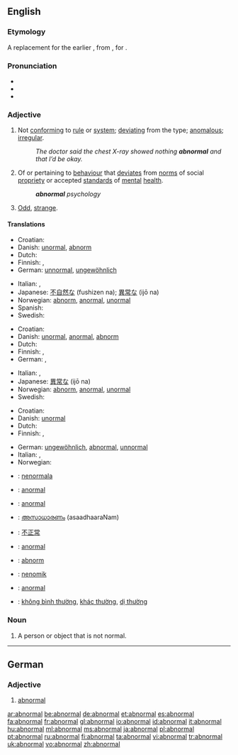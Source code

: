 ==English==

===Etymology===
A replacement for the earlier {{term|anormal}}, from {{etyl|fr}} {{term|anormal|lang=fr}}, {{LL.}} {{term|anormalus|lang=la}} for {{etyl|grc}} {{term|ἀνώμαλος|sc=polytonic|tr=anōmalos||uneven, unequal}}.

===Pronunciation===
* {{audio|en-us-abnormal.ogg|Audio (US)}}
* {{IPA|/æbˈnɔɹməl/}}
* {{rhymes|ɔː(r)məl}}

===Adjective===
{{en-adj}}

# Not [[conform]]ing to [[rule]] or [[system]]; [[deviating]] from the type; [[anomalous]]; [[irregular]].
#: ''The doctor said the chest X-ray showed nothing '''abnormal''' and that I’d be okay.''
# Of or pertaining to [[behaviour]] that [[deviate]]s from [[norm]]s of social [[propriety]] or accepted [[standard]]s of [[mental]] [[health]].
#: '''''abnormal''' psychology''
# {{informal}} [[Odd]], [[strange]].

====Translations====
{{trans-top|not conforming to rule or system}}
* Croatian: {{t|hr|abnormalan|alt=ȁbnormālan}}
* Danish: [[unormal]], [[abnorm]]
* Dutch: {{t+|nl|abnormaal}}
* Finnish: {{t-|fi|epänormaali}}, {{t+|fi|poikkeava}}
* German: [[unnormal]], [[ungewöhnlich]]
{{trans-mid}}
* Italian: {{t-|it|anormale}}, {{t+|it|anomalo}}
* Japanese: [[不自然な]] (fushizen na); [[異常な]] (ijō na)
* Norwegian: [[abnorm]], [[anormal]], [[unormal]]
* Spanish: {{t|es|anormal}}
* Swedish: {{t+|sv|onormal}}
{{trans-bottom}}

{{trans-top|of or pertaining to behaviour that deviates from norms}}
* Croatian: {{t|hr|abnormalan|alt=ȁbnormālan}}
* Danish: [[unormal]], [[anormal]], [[abnorm]]
* Dutch: {{t+|nl|abnormaal}}
* Finnish: {{t-|fi|epänormaali}}, {{t+|fi|poikkeava}}
* German: {{t-|de|anormal}}, {{t+|de|abnormal}}
{{trans-mid}}
* Italian: {{t-|it|anormale}}, {{t+|it|anomalo}}
* Japanese: [[異常な]] (ijō na)
* Norwegian: [[abnorm]], [[anormal]], [[unormal]]
* Swedish: {{t+|sv|abnorm}}
{{trans-bottom}}

{{trans-top|odd, strange}}
* Croatian: {{t|hr|abnormalan|alt=ȁbnormālan}}
* Danish: [[unormal]]
* Dutch: {{t+|nl|abnormaal}}
* Finnish: {{t-|fi|epänormaali}}, {{t+|fi|poikkeava}}
{{trans-mid}}
* German: [[ungewöhnlich]], [[abnormal]], [[unnormal]]
* Italian: {{t-|it|anormale}}, {{t+|it|anomalo}}
* Norwegian: {{t+|no|abnorm}}
{{trans-bottom}}

{{checktrans-top}}
* {{ttbc|Esperanto}}: [[nenormala]]
* {{ttbc|French}}: [[anormal]]
* {{ttbc|Interlingua}}: [[anormal]]
{{checktrans-mid}}
* {{ttbc|Malayalam}}: [[അസാധാരണം]] (asaadhaaraNam)
* {{ttbc|Mandarin Chinese}}: [[不正常]]
* {{ttbc|Portuguese}}: [[anormal]]
* {{ttbc|Swedish}}: [[abnorm]]
* {{ttbc|Volapük}}: [[nenomik]]
* {{ttbc|Turkish}}: [[anormal]]
* {{ttbc|Vietnamese}}: [[không bình thường]], [[khác thường]], [[dị thường]]
{{checktrans-bottom}}

===Noun===
{{en-noun}}

# A person or object that is not normal.

----

==German==

===Adjective===
{{de-adj|comparative=abnormaler|superlative=abnormalsten}}

# [[#English|abnormal]]

[[ar:abnormal]]
[[be:abnormal]]
[[de:abnormal]]
[[et:abnormal]]
[[es:abnormal]]
[[fa:abnormal]]
[[fr:abnormal]]
[[gl:abnormal]]
[[io:abnormal]]
[[id:abnormal]]
[[it:abnormal]]
[[hu:abnormal]]
[[ml:abnormal]]
[[ms:abnormal]]
[[ja:abnormal]]
[[pl:abnormal]]
[[pt:abnormal]]
[[ru:abnormal]]
[[fi:abnormal]]
[[ta:abnormal]]
[[vi:abnormal]]
[[tr:abnormal]]
[[uk:abnormal]]
[[vo:abnormal]]
[[zh:abnormal]]
